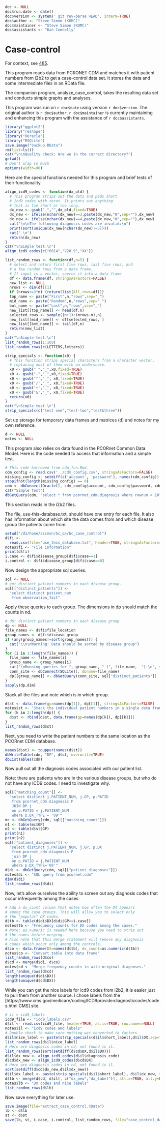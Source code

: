 ```r
doc <- NULL
doc$run.date <- date()
doc$version <- system(' git rev-parse HEAD', intern=TRUE)
doc$author <- "Steve Simon (KUMC)"
doc$maintainer <- "Steve Simon (KUMC)"
doc$assistants <- "Dan Connolly"
```


Case-control
============
For context, see [485].

[485]: https://informatics.gpcnetwork.org/trac/Project/ticket/485
[bc_qa]: https://bitbucket.org/gpcnetwork/bc_qa

This program reads data from PCRONET CDM and matches it
with patient numbers from i2b2 to get a case-control
data set. It stores the data and some intermediate files in
an RData file.

The companion program, analyze_case_control,
takes the resulting data set and conducts simple
graphs and analyses. 

This program was run on `r doc$date` using version `r doc$version`.
The original author is `r doc$author`. `r doc$maintainer`
is currently maintaining and enhancing this program
with the assistance of `r doc$assistants`.


```r
library("ggplot2")
library("reshape")
library("ROracle")
library("RSQLite")
save.image("backup.RData")
rm(list=ls())
cat("\n\nQuality check: Are we in the correct directory?")
getwd()
# Don't wrap so much
options(width=90)
```

Here are the special functions needed for this program and brief
tests of their functionality.

```r
align_icd9_codes <- function(dx_old) {
  # This program strips out the dots and pads short
  # icd9 codes with zeros. It prints out anything
  # that is too short or too long.
  dx_new <- gsub(".","",dx_old,fixed=TRUE)
  dx_new <- ifelse(nchar(dx_new)==3,paste(dx_new,"0",sep=""),dx_new)
  dx_new <- ifelse(nchar(dx_new)==4,paste(dx_new,"0",sep=""),dx_new)
  cat("\n\nThe following diagnosis codes are invalid:\n")
  print(sort(unique(dx_new[nchar(dx_new)!=5])))
  cat(".\n")
  return(dx_new)
}
cat("\nSimple test.\n")
align_icd9_codes(c("0014","V28.9","XX"))

list_random_rows <- function(df,n=5) {
  # select and return first five rows, last five rows, and
  # a few random rows from a data frame.
  # If input is a vector, coerce it into a data frame
  df <- data.frame(df, stringsAsFactors=FALSE)
  new_list <- NULL
  nrows <- dim(df)[1]
  if (nrows<=3*n) {return(list(All_rows=df))}
  top_name <- paste("First",n,"rows",sep="_")
  mid_name <- paste("Random",n,"rows",sep="_")
  bot_name <- paste("Last",n,"rows",sep="_")
  new_list[[top_name]] <- head(df,n)
  selected_rows <- sample((n+1):(nrows-n),n)
  new_list[[mid_name]] <- df[selected_rows, ]
  new_list[[bot_name]] <- tail(df,n)
  return(new_list)
}
cat("\nSimple test.\n")
list_random_rows(1:100)
list_random_rows(c(LETTERS,letters))

strip_specials <- function(x0) {
  # This function strips special characters from a character vector,
  # replacing most of them with an underscore.
  x0 <- gsub(" ","_",x0,fixed=TRUE)
  x0 <- gsub("-","_",x0,fixed=TRUE)
  x0 <- gsub('"',"_", x0,fixed=TRUE)
  x0 <- gsub('/',"_", x0,fixed=TRUE)
  x0 <- gsub('+',"_", x0,fixed=TRUE)
  x0 <- gsub('&',"_", x0,fixed=TRUE)
  return(x0)
}
cat("\nSimple test.\n")
strip_specials(c("test one","test-two","test&three"))
```

Set up storage for temporary data frames and matrices (d)
and notes for my own reference.

```r
d <- NULL
notes <- NULL
```

This program also relies on data found in the PCORnet 
Common Data Model. Here is the code needed to access
that information and a simple test.

```r
# This code borrowed from cdm_fun.Rmd.
cdm_config <- read.csv('../cdm_config.csv', stringsAsFactors=FALSE)
missing_config <- setdiff(c('account', 'password'), names(cdm_config))
stopifnot(length(missing_config) == 0)
cdm <- dbConnect(Oracle(), cdm_config$account, cdm_config$password, cdm_config$access)
cat("Simple test")
dbGetQuery(cdm, "select * from pcornet_cdm.diagnosis where rownum < 10")
```


This section reads in the i2b2 files.

The file, use-this-database.txt, should have one entry for each file.
It also has information about which site the data 
comes from and which disease group the patients come from.

```r
setwd("/d1/home/ssimon/bc_qa/bc_case_control")
d$fi <-
  read.csv(file="use_this_database.txt", header=TRUE, stringsAsFactors=FALSE)
notes$fi <- "File information"
print(d$fi)
i.case <- d$fi$disease_group[d$fi$case==1]
i.control <- d$fi$disease_group[d$fi$case==0]
```

Now design the appropriate sql queries.

```r
sql <- NULL
# get distinct patient numbers in each disease group.
sql[["distinct_patients"]] <-
  "select distinct patient_num
   from observation_fact"
```

Apply these queries to each group. The dimensions in dp
should match the counts in nd.

```r
# dp: distinct patient numbers in each disease group
dp <- NULL
file_names <- d$fi$file_location
group_names <- d$fi$disease_group
if (any(group_names!=sort(group_names))) {
  cat("\\n\nWarning: Data should be sorted by disease group")
}
for (i in 1:length(file_names)) {
  file_name <- file_names[i]
  group_name <- group_names[i]
  cat("\nRunning queries for ", group_name, " (", file_name,  ").\n", sep="")
  conn_site <- dbConnect(SQLite(), dbname=file_name)
  dp[[group_name]] <- dbGetQuery(conn_site, sql["distinct_patients"])
}
sapply(dp,dim)
```

Stack all the files and note which is in which group.

```r
d$st <- data.frame(gp=names(dp[1]), dp[[1]], stringsAsFactors=FALSE)
notes$st <- "Stack the individual patient numbers in a single data frame"
for (k in 2:length(dp)) {
  d$st <- rbind(d$st, data.frame(gp=names(dp[k]), dp[[k]]))
}
list_random_rows(d$st)
```

Next, you need to write the patient numbers to the same
location as the PCORnet CDM database.

```r
names(d$st) <- toupper(names(d$st))
dbWriteTable(cdm, "DP", d$st, overwrite=TRUE)
dbListTables(cdm)
```

Now pull out all the diagnosis codes associated with our patient list.

Note: there are patients who are in the various
disease groups, but who do not have any ICD9 codes.
I need to investigate why.

```r
sql[["matching_count"]] <- 
  "select distinct j.PATIENT_NUM, j.GP, p.PATID
   from pcornet_cdm.diagnosis P
   JOIN DP j
   on p.PATID = j.PATIENT_NUM
   where p.DX_TYPE = '09'"
mc <- dbGetQuery(cdm, sql[["matching_count"]])
n1 <- table(mc$GP) 
n2 <- table(d$st$GP)
print(n1)
print(n2)
sql[["patient_diagnoses"]] <-
  "select distinct j.PATIENT_NUM, j.GP, p.DX
   from pcornet_cdm.diagnosis P
   join DP j
   on p.PATID = j.PATIENT_NUM
   where p.DX_TYPE='09'"
d$di <- dbGetQuery(cdm, sql[["patient_diagnoses"]])
notes$di <- "SQL query from pcornet.cdm"
dim(d$di)
list_random_rows(d$di)
```

Now, let's allow ourselves the ability to screen out
any diagnosis codes that occur infrequently among the
cases.

```r
# Add a dx_count column that notes how often the DX appears
# among the case groups. This will allow you to select only
# the "popular" DX codes.
d$tb <- table(d$di$DX[d$di$GP==i.case])
notes$tb <- "Frequency counts for DX codes among the cases."
# Note: as.numeric is needed here because you need to strip out
# the names before merging.
# Also note that this merge statement will remove any diagnosis
# codes which occur only among the controls.
d$co <- data.frame(DX=names(d$tb), dx_count=as.numeric(d$tb))
notes$co <- "Convert table into data frame"
list_random_rows(d$co)
d$cd <- merge(d$di, d$co)
notes$cd <- "Merge frequency counts in with original diagnoses."
list_random_rows(d$cd)
length(unique(d$di$DX))
length(unique(d$cd$DX))
```

While you can get the nice labels for icd9 codes from i2b2, it is easier
just to pull them from another source. I chose labels from the
[https://www.cms.gov/medicare/coding/ICD9providerdiagnosticcodes/codes.html CMS]
site. 

```r
# il = icd9_labels
icd9_file <- "icd9_labels.csv"
d$il <- read.csv(icd9_file, header=TRUE, as.is=TRUE, row.names=NULL)
notes$il <- "icd9 codes and labels"
# Double check to make sure nothing was converted to factors.
d$il$nice_label <- paste(strip_specials(d$il$short_label),d$il$DX,sep="_")
list_random_rows(d$il$nice_label)
# Here are diagnosis codes in cd, not found in il.
list_random_rows(sort(setdiff(d$cd$DX,d$il$DX)))
d$il$dx_new <- align_icd9_codes(d$il$diagnosis_code)
d$cd$dx_new <- align_icd9_codes(d$cd$DX)
# Here are diagnosis codes in cd, not found in il.
sort(setdiff(d$cd$dx_new,d$il$dx_new))
d$il$dx_label <- paste(strip_specials(d$il$short_label), d$il$dx_new, sep="_")
d$lb <- merge(d$cd, d$il[, c("dx_new","dx_label")], all.x=TRUE, all.y=FALSE)
notes$lb <- "DX codes and nice labels"
list_random_rows(d$lb)
```

Now save everything for later use.

```r
save.image(file="extract_case_control.RData")
lb <- d$lb
st <- d$st
save(lb, st, i.case, i.control, list_random_rows, file="case_control_data.RData")
```
